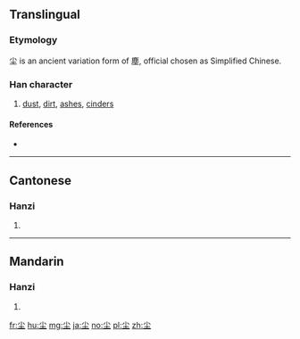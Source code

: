 {{also|塵}}
==Translingual==

===Etymology===
尘 is an ancient variation form of 塵, official chosen as Simplified Chinese.

===Han character===
{{Han char|rn=42|rad=小|as=03|sn=6|four=|canj=FG,XFG|ids=⿰小土}}

# [[dust]], [[dirt]], [[ashes]], [[cinders]]

====References====
* {{Han ref|kx=0297.060|dkj=07484|dj=0591.080|hdz=10419.050|uh=5C18|ud=23576}}

----

==Cantonese==

===Hanzi===
{{yue-hanzi|jyut=[[can4]]|y=chan4|tra=塵}}

# {{defn|lang=yue|sort=小03}}

----

==Mandarin==

===Hanzi===
{{cmn-hanzi|tra=塵|pin=[[chén]] ([[chen2]])|wg=ch'en<sup>2</sup>}}

# {{defn|lang=cmn|sort=小03}}

[[fr:尘]]
[[hu:尘]]
[[mg:尘]]
[[ja:尘]]
[[no:尘]]
[[pl:尘]]
[[zh:尘]]